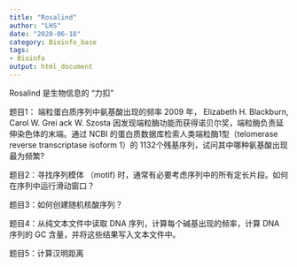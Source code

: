 ```yaml
---
title: "Rosalind"
author: "LHS"
date: "2020-06-18"
category: Bioinfo_base
tags: 
- Bioinfo
output: html_document
---
```


Rosalind 是生物信息的 “力扣”

题目1： 端粒蛋白质序列中氨基酸出现的频率
2009 年， Elizabeth H. Blackburn, Carol W. Grei ack W. Szosta 因发现端粒酶功能而获得诺贝尔奖，端粒酶负责延伸染色体的末端。通过 NCBI 的蛋白质数据库检索人类端粒酶1型（telomerase reverse transcriptase isoform 1）的 1132个残基序列，试问其中哪种氨基酸出现最为频繁? 

题目2：寻找序列模体 （motif) 时，通常有必要考虑序列中的所有定长片段。如何在序列中运行滑动窗口？

题目3：如何创建随机核酸序列？

题目4：从纯文本文件中读取 DNA 序列，计算每个碱基出现的频率，计算 DNA 序列的 GC 含量，并将这些结果写入文本文件中。

题目5：计算汉明距离
